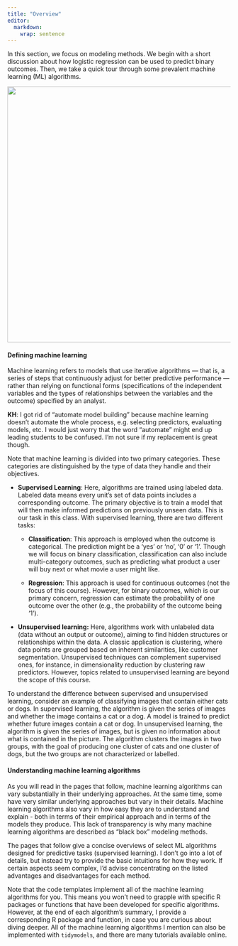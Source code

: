```yaml
---
title: "Overview"
editor: 
  markdown:
    wrap: sentence
---
```


In this section, we focus on modeling methods. 
We begin with a short discussion about how logistic regression can be used 
to predict binary outcomes.
Then, we take a quick tour through some prevalent machine learning (ML) 
algorithms.

![](images/ML.jpg){fig-align="left" width="6in"}

#### Defining machine learning

Machine learning refers to models that use iterative algorithms --- that is, a
series of steps that continuously adjust for better predictive performance ---
rather than relying on functional forms (specifications of the independent
variables and the types of relationships between the variables and the outcome)
specified by an analyst.

**KH**: I got rid of "automate model building" because machine learning doesn't automate the whole process, e.g. selecting predictors, evaluating models, etc.  I would just worry that the word "automate" might end up leading students to be confused.  I'm not sure if my replacement is great though.

Note that machine learning is divided into two primary categories. 
These categories are distinguished by the type of data they handle and their
objectives.

-   **Supervised Learning**: Here, algorithms are trained using labeled data.
Labeled data means every unit's set of data points includes a corresponding
outcome. 
The primary objective is to train a model that will then make informed
predictions on previously unseen data. 
This is our task in this class. 
With supervised learning, there are two different tasks:

    -   **Classification**: This approach is employed when the outcome is
    categorical. 
    The prediction might be a 'yes' or 'no', '0' or '1'. 
    Though we will focus on binary classification, classification can also 
    include multi-category outcomes, such as predicting what product a user 
    will buy next or what movie a user might like.

    -   **Regression**: This approach is used for continuous outcomes 
    (not the focus of this course).
    However, for binary outcomes, which is our primary concern, regression can
    estimate the probability of one outcome over the other (e.g., the
    probability of the outcome being '1').

-   **Unsupervised learning:** Here, algorithms work with unlabeled data 
(data without an output or outcome), aiming to find hidden structures or 
relationships within the data.
A classic application is clustering, where data points are grouped based on
inherent similarities, like customer segmentation. 
Unsupervised techniques can complement supervised ones, for instance, in 
dimensionality reduction by clustering raw predictors. 
However, topics related to unsupervised learning are beyond the scope of this 
course.
    
To understand the difference between supervised and unsupervised learning,
consider an example of classifying images that contain either cats or dogs.
In supervised learning, the algorithm is given the series of images and whether 
the image contains a cat or a dog. 
A model is trained to predict whether future images contain a cat or dog. 
In unsupervised learning, the algorithm is given the series of images, but is 
given no information about what is contained in the picture. 
The algorithm clusters the images in two groups, with the goal of producing one 
cluster of cats and one cluster of dogs, but the two groups are not 
characterized or labelled.

#### Understanding machine learning algorithms

As you will read in the pages that follow, machine learning algorithms can vary
substantially in their underlying approaches. 
At the same time, some have very similar underlying approaches but vary 
in their details. 
Machine learning algorithms also vary in how easy they are to 
understand and explain - both in terms of their empirical approach and 
in terms of the models they produce. 
This lack of transparency is why many machine learning algorithms 
are described as "black box" modeling methods.

The pages that follow give a concise overviews of select ML algorithms designed
for predictive tasks (supervised learning). 
I don't go into a lot of details, but instead try to provide the basic 
intuitions for how they work. 
If certain aspects seem complex, I'd advise concentrating on the listed 
advantages and disadvantages for each method.

Note that the code templates implement all of the machine learning algorithms
for you. 
This means you won't need to grapple with specific R packages or functions that 
have been developed for specific algorithms. 
However, at the end of each algorithm's summary, I provide a corresponding R 
package and function, in case you are curious about diving deeper. 
All of the machine learning algorithms I mention can also be implemented with
`tidymodels`, and there are many tutorials available online.
